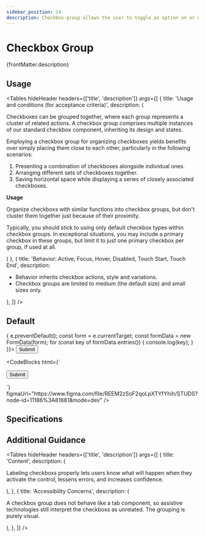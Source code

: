 ```yaml
---
sidebar_position: 14
description: Checkbox-group allows the user to toggle an option on or off.
---
```


# Checkbox Group

<HeaderComponent
  htmlTag="studs-checkbox-group"
  jsxTag="StudsCheckboxGroup"
  version="Since 1.0"
  status="Draft"
  urlGithub="inputs/checkbox-group.ts"
  urlStrbook="studs-inputs-checkboxgroups--docs"
  folder="inputs"
/>

{frontMatter.description}

## Usage

<Tables
  hideHeader
  headers={['title', 'description']}
  args={[
    {
      title: 'Usage and conditions (for acceptance criteria)',
      description: (
<div>
  <p>Checkboxes can be grouped together, where each group represents a cluster of related actions. A checkbox group comprises multiple instances of our standard checkbox component, inheriting its design and states.</p>
  <p>Employing a checkbox group for organizing checkboxes yields benefits over simply placing them close to each other, particularly in the following scenarios:</p>
  <ol>
  <li>Presenting a combination of checkboxes alongside individual ones.</li>
  <li>Arranging different sets of checkboxes together.</li>
  <li>Saving horizontal space while displaying a series of closely associated checkboxes.</li>
  </ol>
  <strong>Usage</strong>
  <p>Organize checkboxs with similar functions into checkbox groups, but don't cluster them together just because of their proximity.</p>
  <p>Typically, you should stick to using only default checkbox types within checkbox groups. In exceptional situations, you may include a primary checkbox in these groups, but limit it to just one primary checkbox per group, if used at all.</p>
</div>)
    },
    {
      title: 'Behavior: Active, Focus, Hover, Disabled, Touch Start, Touch End',
      description: <div>
      <ul>
      <li>Behavior inherits checkbox actions, style and variations.</li>
      <li>Checkbox groups are limited to medium (the default size) and small sizes only.</li>
      </ul>
      </div>
    },
]}
/>

## Default

<ResizerFeatures>
  <form onSubmit={(e)=>{
    e.preventDefault();
      const form = e.currentTarget;
      const formData = new FormData(form);
      for (const key of formData.entries()) {
        console.log(key);
      }
  }}>
      <studs-checkbox-group
        name="checkbox"
        value="checkbox2"
      >
        <studs-checkbox
          name="demo"
          label="Checkbox 1"
          value='checkbox1'
        ></studs-checkbox>
        <studs-checkbox
          label="Checkbox 2"
          value='checkbox2'
        ></studs-checkbox>
        <studs-checkbox
          label="Checkbox 3"
        ></studs-checkbox>
      </studs-checkbox-group>
      <button type="submit" >Submit</button>
    </form>
</ResizerFeatures>

<CodeBlocks
  html={`
<form onSubmit={function(e){
    e.preventDefault();
      const form = e.currentTarget;
      const formData = new FormData(form);
      for (const key of formData.entries()) {
        console.log(key);
      }
  }}>
      <studs-checkbox-group
        name="checkbox"
        value="checkbox2"
      >
        <studs-checkbox
          name="demo"
          label="Checkbox 1"
          value='checkbox1'
        ></studs-checkbox>
        <studs-checkbox
          label="Checkbox 2"
          value='checkbox2'
        ></studs-checkbox>
        <studs-checkbox
          label="Checkbox 3"
        ></studs-checkbox>
      </studs-checkbox-group>
      <button type="submit" >Submit</button>
    </form>  `}
  figmaUrl="https://www.figma.com/file/REEM2zSoF2qoLpXTYfYhih/STUDS?node-id=11186%3A81681&mode=dev"
/>

## Specifications


<PropertyTabs componentKey="checkbox-group" />

## Additional Guidance

<Tables
  hideHeader
  headers={['title', 'description']}
  args={[
    {
      title: 'Content',
      description: (
        <div>
          <p>Labeling checkboxs properly lets users know what will happen when they activate the control, lessens errors, and increases confidence.</p>
        </div>
      ),
    },
    {
      title: 'Accessibility Concerns',
      description: (
        <div>
          <p>A checkbox group does not behave like a tab component, so assistive technologies still interpret the checkboxs as unrelated. The grouping is purely visual.</p>
        </div>
      ),
    },
  ]}
/>
